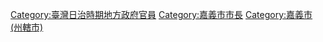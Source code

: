 [[Category:臺灣日治時期地方政府官員|Category:臺灣日治時期地方政府官員]]
[[Category:嘉義市市長|Category:嘉義市市長]]
[[Category:嘉義市_(州轄市)|Category:嘉義市 (州轄市)]]